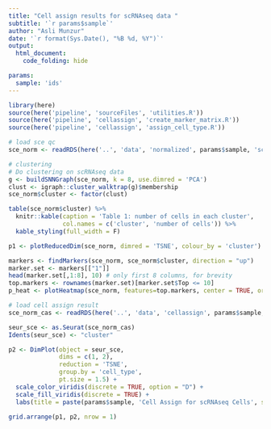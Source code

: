 ```yaml
---
title: "Cell assign results for scRNAseq data "
subtitle: '`r params$sample`'
author: "Asli Munzur"
date: '`r format(Sys.Date(), "%B %d, %Y")`'
output: 
  html_document:
    code_folding: hide

params:
  sample: 'ids'
---
```


```r

library(here)
source(here('pipeline', 'sourceFiles', 'utilities.R'))
source(here('pipeline', 'cellassign', 'create_marker_matrix.R'))
source(here('pipeline', 'cellassign', 'assign_cell_type.R'))


```

```r

# load sce qc
sce_norm <- readRDS(here('..', 'data', 'normalized', params$sample, 'sce_norm.rds'))

# clustering 
# Do clustering on scRNAseq data
g <- buildSNNGraph(sce_norm, k = 8, use.dimred = 'PCA')
clust <- igraph::cluster_walktrap(g)$membership
sce_norm$cluster <- factor(clust)

table(sce_norm$cluster) %>% 
  knitr::kable(caption = 'Table 1: number of cells in each cluster', 
               col.names = c('cluster', 'number of cells')) %>% 
  kable_styling(full_width = F)


```

```r

p1 <- plotReducedDim(sce_norm, dimred = 'TSNE', colour_by = 'cluster') + labs(title = paste(params$sample, 'Clustering - TSNE', sep = '-'))

markers <- findMarkers(sce_norm, sce_norm$cluster, direction = "up")
marker.set <- markers[["1"]]
head(marker.set[,1:8], 10) # only first 8 columns, for brevity
top.markers <- rownames(marker.set)[marker.set$Top <= 10]
p_heat <- plotHeatmap(sce_norm, features=top.markers, center = TRUE, order_columns_by="cluster")


```

```r

# load cell assign result
sce_norm_cas <- readRDS(here('..', 'data', 'cellassign', params$sample, 'sce_norm_cas.rds'))

seur_sce <- as.Seurat(sce_norm_cas)
Idents(seur_sce) <- "cluster"

p2 <- DimPlot(object = seur_sce, 
              dims = c(1, 2), 
              reduction = 'TSNE', 
              group.by = 'cell_type', 
              pt.size = 1.5) +
  scale_color_viridis(discrete = TRUE, option = "D") +
  scale_fill_viridis(discrete = TRUE) +
  labs(title = paste(params$sample, 'Cell Assign for scRNAseq Cells', sep = '-'))

```

```r

grid.arrange(p1, p2, nrow = 1)


```


































